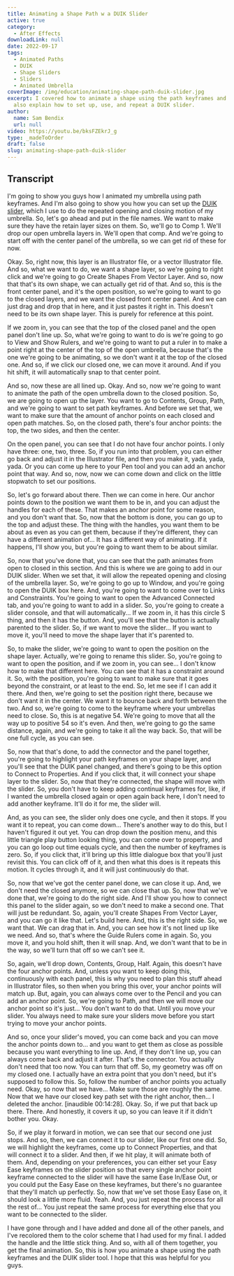 ```yaml
---
title: Animating a Shape Path w a DUIK Slider
active: true
category: 
  - After Effects
downloadLink: null
date: 2022-09-17
tags:
  - Animated Paths
  - DUIK
  - Shape Sliders
  - Sliders
  - Animated Umbrella
coverImage: /img/education/animating-shape-path-duik-slider.jpg
excerpt: I covered how to animate a shape using the path keyframes and anchor points. I
  also explain how to set up, use, and repeat a DUIK slider.
author:
  name: Sam Bendix
  url: null
video: https://youtu.be/bksFZEkrJ_g
type: _madeToOrder
draft: false
slug: animating-shape-path-duik-slider
---
```


## Transcript

I'm going to show you guys how I animated my umbrella using path keyframes. And I'm also going to show you how you can set up the [DUIK slider](/recipes/character-rigging), which I use to do the repeated opening and closing motion of my umbrella. So, let's go ahead and put in the file names. We want to make sure they have the retain layer sizes on them. So, we'll go to Comp 1. We'll drop our open umbrella layers in. We'll open that comp. And we're going to start off with the center panel of the umbrella, so we can get rid of these for now. 

Okay. So, right now, this layer is an Illustrator file, or a vector Illustrator file. And so, what we want to do, we want a shape layer, so we're going to right click and we're going to go Create Shapes From Vector Layer. And so, now that that's its own shape, we can actually get rid of that. And so, this is the front center panel, and it's the open position, so we're going to want to go to the closed layers, and we want the closed front center panel. And we can just drag and drop that in here, and it just pastes it right in. This doesn't need to be its own shape layer. This is purely for reference at this point. 

If we zoom in, you can see that the top of the closed panel and the open panel don't line up. So, what we're going to want to do is we're going to go to View and Show Rulers, and we're going to want to put a ruler in to make a point right at the center of the top of the open umbrella, because that's the one we're going to be animating, so we don't want it at the top of the closed one. And so, if we click our closed one, we can move it around. And if you hit shift, it will automatically snap to that center point.

And so, now these are all lined up. Okay. And so, now we're going to want to animate the path of the open umbrella down to the closed position. So, we are going to open up the layer. You want to go to Contents, Group, Path, and we're going to want to set path keyframes. And before we set that, we want to make sure that the amount of anchor points on each closed and open path matches. So, on the closed path, there's four anchor points: the top, the two sides, and then the center. 

On the open panel, you can see that I do not have four anchor points. I only have three: one, two, three. So, if you run into that problem, you can either go back and adjust it in the Illustrator file, and then you make it, yada, yada, yada. Or you can come up here to your Pen tool and you can add an anchor point that way. And so, now, now we can come down and click on the little stopwatch to set our positions.

So, let's go forward about there. Then we can come in here. Our anchor points down to the position we want them to be in, and you can adjust the handles for each of these. That makes an anchor point for some reason, and you don't want that. So, now that the bottom is done, you can go up to the top and adjust these. The thing with the handles, you want them to be about as even as you can get them, because if they're different, they can have a different animation of... It has a different way of animating. If it happens, I'll show you, but you're going to want them to be about similar.

So, now that you've done that, you can see that the path animates from open to closed in this section. And this is where we are going to add in our DUIK slider. When we set that, it will allow the repeated opening and closing of the umbrella layer. So, we're going to go up to Window, and you're going to open the DUIK box here. And, you're going to want to come over to Links and Constraints. You're going to want to open the Advanced Connected tab, and you're going to want to add in a slider. So, you're going to create a slider console, and that will automatically... If we zoom in, it has this circle S thing, and then it has the button. And, you'll see that the button is actually parented to the slider. So, if we want to move the slider... If you want to move it, you'll need to move the shape layer that it's parented to. 

So, to make the slider, we're going to want to open the position on the shape layer. Actually, we're going to rename this slider. So, you're going to want to open the position, and if we zoom in, you can see... I don't know how to make that different here. You can see that it has a constraint around it. So, with the position, you're going to want to make sure that it goes beyond the constraint, or at least to the end. So, let me see if I can add it there. And then, we're going to set the position right there, because we don't want it in the center. We want it to bounce back and forth between the two. And so, we're going to come to the keyframe where your umbrellas need to close. So, this is at negative 54. We're going to move that all the way up to positive 54 so it's even. And then, we're going to go the same distance, again, and we're going to take it all the way back. So, that will be one full cycle, as you can see. 

So, now that that's done, to add the connector and the panel together, you're going to highlight your path keyframes on your shape layer, and you'll see that the DUIK panel changed, and there's going to be this option to Connect to Properties. And if you click that, it will connect your shape layer to the slider. So, now that they're connected, the shape will move with the slider. So, you don't have to keep adding continual keyframes for, like, if I wanted the umbrella closed again or open again back here, I don't need to add another keyframe. It'll do it for me, the slider will.

And, as you can see, the slider only does one cycle, and then it stops. If you want it to repeat, you can come down... There's another way to do this, but I haven't figured it out yet. You can drop down the position menu, and this little triangle play button looking thing, you can come over to property, and you can go loop out time equals cycle, and then the number of keyframes is zero. So, if you click that, it'll bring up this little dialogue box that you'll just revisit this. You can click off of it, and then what this does is it repeats this motion. It cycles through it, and it will just continuously do that. 

So, now that we've got the center panel done, we can close it up. And, we don't need the closed anymore, so we can close that up. So, now that we've done that, we're going to do the right side. And I'll show you how to connect this panel to the slider again, so we don't need to make a second one. That will just be redundant. So, again, you'll create Shapes From Vector Layer, and you can go it like that. Let's build here. And, this is the right side. So, we want that. We can drag that in. And, you can see how it's not lined up like we need. And so, that's where the Guide Rulers come in again. So, you move it, and you hold shift, then it will snap. And, we don't want that to be in the way, so we'll turn that off so we can't see it.

So, again, we'll drop down, Contents, Group, Half. Again, this doesn't have the four anchor points. And, unless you want to keep doing this, continuously with each panel, this is why you need to plan this stuff ahead in Illustrator files, so then when you bring this over, your anchor points will match up. But, again, you can always come over to the Pencil and you can add an anchor point. So, we're going to Path, and then we will move our anchor point so it's just... You don't want to do that. Until you move your slider. You always need to make sure your sliders move before you start trying to move your anchor points.

And so, once your slider's moved, you can come back and you can move the anchor points down to... and you want to get them as close as possible because you want everything to line up. And, if they don't line up, you can always come back and adjust it after. That's the connector. You actually don't need that too now. You can turn that off. So, my geometry was off on my closed one. I actually have an extra point that you don't need, but it's supposed to follow this. So, follow the number of anchor points you actually need. Okay, so now that we have... Make sure those are roughly the same. Now that we have our closed key path set with the right anchor, then... I deleted the anchor. [inaudible 00:14:28]. Okay. So, if we put that back up there. There. And honestly, it covers it up, so you can leave it if it didn't bother you. Okay.

So, if we play it forward in motion, we can see that our second one just stops. And so, then, we can connect it to our slider, like our first one did. So, we will highlight the keyframes, come up to Connect Properties, and that will connect it to a slider. And then, if we hit play, it will animate both of them. And, depending on your preferences, you can either set your Easy Ease keyframes on the slider position so that every single anchor point keyframe connected to the slider will have the same Ease In/Ease Out, or you could put the Easy Ease on these keyframes, but there's no guarantee that they'll match up perfectly. So, now that we've set those Easy Ease on, it should look a little more fluid. Yeah. And, you just repeat the process for all the rest of... You just repeat the same process for everything else that you want to be connected to the slider. 

I have gone through and I have added and done all of the other panels, and I've recolored them to the color scheme that I had used for my final. I added the handle and the little stick thing. And so, with all of them together, you get the final animation. So, this is how you animate a shape using the path keyframes and the DUIK slider tool. I hope that this was helpful for you guys.